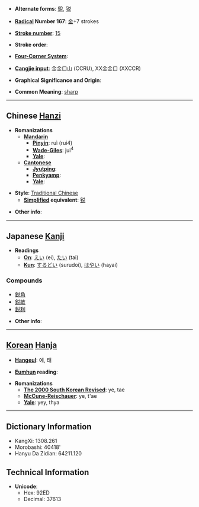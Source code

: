 * '''Alternate forms''': [[銳]], [[锐]]

* '''[[Wiktionary:Chinese radical index| Radical]] Number 167''': [[Wiktionary:Chinese radical index 金|金]]+7 strokes

* '''[[Wiktionary:Chinese total strokes index|Stroke number]]''': [[Wiktionary:Chinese total strokes index 15|15]]

* '''Stroke order''': 

* '''[[Wiktionary:Chinese four corner index|Four-Corner System]]''': 

* '''[[Wiktionary:Chinese Cangjie index|Cangjie input]]''': 金金口山 (CCRU), XX金金口 (XXCCR)

* '''Graphical Significance and Origin''': 

* '''Common Meaning''': [[sharp]]

----

== Chinese [[Hanzi]] ==

* '''Romanizations'''
** '''[[Mandarin]]'''
*** '''[[Pinyin]]''': ruì (rui4)
*** '''[[Wade-Giles]]''': jui<sup>4</sup>
*** '''[[Yale]]''': 
** '''[[Cantonese]]'''
*** '''[[Jyutping]]''':
*** '''[[Penkyamp]]''': 
*** '''[[Yale]]''': 

* '''Style''': [[Traditional Chinese]] 
** '''[[Simplified Chinese|Simplified]] equivalent''': [[锐]]

* '''Other info''': 

----

== Japanese [[Kanji]] ==

* '''Readings'''
** '''[[On]]''': [[えい]] (ei), [[たい]] (tai)
** '''[[Kun]]''': [[するどい]] (surudoi), [[はやい]] (hayai)

===Compounds===
*[[鋭角]]
*[[鋭敏]]
*[[鋭利]]

* '''Other info''':  

----

== [[Korean]] [[Hanja]] ==

* '''[[Hangeul]]''': 예, 태

* '''[[Eumhun]] reading''': 

* '''Romanizations'''
** '''[[The 2000 South Korean Revised Romanization|The 2000 South Korean Revised]]''': ye, tae
** '''[[McCune-Reischauer]]''': ye, t'ae
** '''[[Yale]]''': yey, thya

----

== Dictionary Information ==

* KangXi: 1308.261
* Morobashi: 40418'
* Hanyu Da Zidian: 64211.120

== Technical Information ==

* '''Unicode''':
** Hex: 92ED
** Decimal: 37613